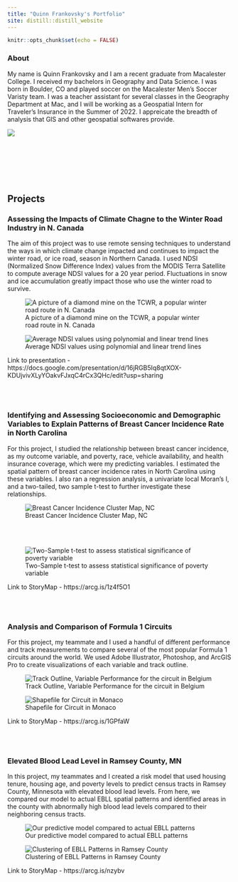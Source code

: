```yaml
---
title: "Quinn Frankovsky's Portfolio"
site: distill::distill_website
---
```


```r
knitr::opts_chunk$set(echo = FALSE)

```


### About 

My name is Quinn Frankovsky and I am a recent graduate from Macalester College. I received my bachelors in Geography and Data Science. I was born in Boulder, CO and played soccer on the Macalester Men's Soccer Varisty team. I was a teacher assistant for several classes in the Geography Department at Mac, and I will be working as a Geospatial Intern for Traveler's Insurance in the Summer of 2022. I appreicate the breadth of analysis that GIS and other geospatial softwares provide.  

![](Frankovsky_Quinn.jpg)


\
\
\
\
\


## Projects


### Assessing the Impacts of Climate Chagne to the Winter Road Industry in N. Canada
The aim of this project was to use remote sensing techniques to understand the ways in which climate change impacted and continues to impact the winter road, or ice road, season in Northern Canada. I used NDSI (Normalized Snow Difference Index) values from the MODIS Terra Satellite to compute average NDSI values for a 20 year period. Fluctuations in snow and ice accumulation greatly impact those who use the winter road to survive. 


![A picture of a diamond mine on the TCWR, a popular winter road route in N. Canada](diamond.png)

![Average NDSI values using polynomial and linear trend lines](results.png)

Link to presentation - https://docs.google.com/presentation/d/16jRGB5Iq8qtXOX-KDUjvivXLyYOakvFJxqC4rCx3QHc/edit?usp=sharing



\
\



### Identifying and Assessing Socioeconomic and Demographic Variables to Explain Patterns of Breast Cancer Incidence Rate in North Carolina 
For this project, I studied the relationship between breast cancer incidence, as my outcome variable, and poverty, race, vehicle availability, and health insurance coverage, which were my predicting variables. I estimated the spatial pattern of breast cancer incidence rates in North Carolina using these variables. I also ran a regression analysis, a univariate local Moran's I, and a two-tailed, two sample t-test to further investigate these relationships. 



![Breast Cancer Incidence Cluster Map, NC](moransI.png)


\
\




![Two-Sample t-test to assess statistical significance of poverty variable](222.png)



Link to StoryMap - https://arcg.is/1z4f5O1

\
\




### Analysis and Comparison of Formula 1 Circuits 
For this project, my teammate and I used a handful of different performance and track measurements to compare several of the most popular Formula 1 circuits around the world. We used Adobe Illustrator, Photoshop, and ArcGIS Pro to create visualizations of each variable and track outline. 


![Track Outline, Variable Performance for the circuit in Belgium](f1.png)



![Shapefile for Circuit in Monaco](f1monaco.png)


Link to StoryMap - https://arcg.is/1GPfaW



\
\



### Elevated Blood Lead Level in Ramsey County, MN 
In this project, my teammates and I created a risk model that used housing tenure, housing age, and poverty levels to predict census tracts in Ramsey County, Minnesota with elevated blood lead levels. From here, we compared our model to actual EBLL spatial patterns and identified areas in the county with abnormally high blood lead levels compared to their neighboring census tracts. 


![Our predictive model compared to actual EBLL patterns](EBLLModel.png)

![Clustering of EBLL Patterns in Ramsey County](EBLLcasestudy.png)

Link to StoryMap - https://arcg.is/nzybv






\